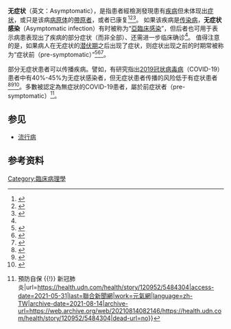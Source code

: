 {{medical}}
'''无症状'''（英文：Asymptomatic），是指患者經檢測發現患有[[疾病|疾病]]但未体现出[[症状|症状]]，或只是该病[[病原体|病原体]]的[[帶原者|帶原者]]，或者已康复<ref>{{Cite web|title=Asymptomatic|url=https://medlineplus.gov/ency/article/002217.htm|accessdate=2020-12-30|author=|date=|format=|work=|publisher=[[美国国家医学图书馆|美国国家医学图书馆]]（U.S. National Library of Medicine）|language=en|archive-date=2021-03-19|archive-url=https://web.archive.org/web/20210319013609/https://medlineplus.gov/ency/article/002217.htm|dead-url=no}}</ref><ref name=":0">{{Cite journal|title=Subclinical infection and asymptomatic carriage of gastrointestinal zoonoses: occupational exposure, environmental pathways, and the anonymous spread of disease|url=https://pubmed.ncbi.nlm.nih.gov/23659675/|last=Quilliam|first=R. S.|last2=Cross|first2=P.|date=2013-10|journal=Epidemiology and Infection|issue=10|doi=10.1017/S0950268813001131|volume=141|pages=2011–2021|issn=1469-4409|pmid=23659675|last3=Williams|first3=A. Prysor|last4=Edwards-Jones|first4=G.|last5=Salmon|first5=R. L.|last6=Rigby|first6=D.|last7=Chalmers|first7=R. M.|last8=Thomas|first8=D. Rh|last9=Jones|first9=D. L.|access-date=2020-12-30|archive-date=2021-08-14|archive-url=https://web.archive.org/web/20210814071229/https://pubmed.ncbi.nlm.nih.gov/23659675/|dead-url=no}}</ref><ref>{{Cite web|title=Definition of ASYMPTOMATIC|url=https://www.merriam-webster.com/dictionary/asymptomatic|accessdate=2020-12-30|author=|date=|format=|work=|publisher=[[梅里厄姆-韦伯斯特|梅里厄姆-韦伯斯特]]|language=en|archive-date=2021-01-28|archive-url=https://web.archive.org/web/20210128141843/https://www.merriam-webster.com/dictionary/asymptomatic|dead-url=no}}</ref>。 如果该疾病是[[传染病|传染病]]，'''无症状感染'''（Asymptomatic infection）有时被称为“[[亞臨床感染|亞臨床感染]]”，但后者也可用于表示病患表现出了疾病的部分症状（而非全部）、还需进一步临床确诊<ref name=":0" />。 值得注意的是，如果病人在无症状的[[疾病潜伏期|潜伏期]]之后出现了症状，则症状出现之前的时期常被称为“症状前（pre-symptomatic）”<ref>{{Cite web|title=Coronavirus disease (COVID-19): How is it transmitted?|url=https://www.who.int/news-room/q-a-detail/coronavirus-disease-covid-19-how-is-it-transmitted|accessdate=2020-12-30|author=|date=|format=|work=|publisher=[[世界卫生组织|世界卫生组织]]（WHO）|language=en|archive-date=2020-10-15|archive-url=https://web.archive.org/web/20201015230546/https://www.who.int/news-room/q-a-detail/coronavirus-disease-covid-19-how-is-it-transmitted|dead-url=no}}</ref><ref>{{Cite web|title=Definition of PRESYMPTOMATIC|url=https://www.merriam-webster.com/dictionary/presymptomatic|accessdate=2020-12-30|author=|date=|format=|work=|publisher=[[梅里厄姆-韦伯斯特|梅里厄姆-韦伯斯特]]|language=en|archive-date=2021-03-06|archive-url=https://web.archive.org/web/20210306205111/https://www.merriam-webster.com/dictionary/presymptomatic|dead-url=no}}</ref><ref>{{Cite web|title=新冠初期的人类困惑：传染是在无症状期？症状前？还是少症状时？|url=https://news.sina.cn/gj/2020-07-01/detail-iircuyvk1408183.d.html|accessdate=2020-12-30|author=|date=2020-07-01|last=|format=|work=|publisher=[[红星新闻|红星新闻]]|agency=[[新浪|新浪]]|language=zh|archive-date=2021-08-14|archive-url=https://web.archive.org/web/20210814071241/https://news.sina.cn/gj/2020-07-01/detail-iircuyvk1408183.d.html|dead-url=no}}</ref>。

部分无症状患者可以传播疾病。譬如，有研究指出[[2019冠状病毒病|2019冠状病毒病]]（COVID-19）患者中有40%-45%为无症状感染者，但无症状患者传播的风险低于有症状患者<ref>{{Cite journal|title=What the data say about asymptomatic COVID infections|author=Bianca Nogrady|url=https://www.nature.com/articles/d41586-020-03141-3|date=2020-11-18|journal=《[[自然_(期刊)|自然]]》（''Nature''）|issue=7835|doi=10.1038/d41586-020-03141-3|others=|year=2020|volume=587|page=|pages=534–535|language=en|pmid=|access-date=2020-12-30|archive-date=2021-03-16|archive-url=https://web.archive.org/web/20210316100110/https://www.nature.com/articles/d41586-020-03141-3|dead-url=no}}</ref><ref>{{Cite journal|title=Asymptomatic transmission of covid-19|url=https://www.bmj.com/content/371/bmj.m4851|last=Pollock|first=Allyson M.|last2=Lancaster|first2=James|date=2020-12-21|journal=BMJ|doi=10.1136/bmj.m4851|volume=371|language=en|issn=1756-1833|access-date=2020-12-30|archive-date=2021-03-25|archive-url=https://web.archive.org/web/20210325035808/https://www.bmj.com/content/371/bmj.m4851|dead-url=no}}</ref><ref>{{Cite journal|title=Prevalence of Asymptomatic SARS-CoV-2 Infection|url=https://www.acpjournals.org/doi/10.7326/M20-3012|last=Oran|first=Daniel P.|last2=Topol|first2=Eric J.|date=2020-06-03|journal=Annals of Internal Medicine|issue=5|doi=10.7326/M20-3012|volume=173|pages=362–367|issn=0003-4819|pmc=PMC7281624|pmid=32491919|access-date=2020-12-30|archive-date=2021-01-21|archive-url=https://web.archive.org/web/20210121042535/https://www.acpjournals.org/doi/10.7326/M20-3012|dead-url=no}}</ref>。多數被認定為無症狀的COVID-19患者，屬於前症狀者（pre-symptomatic）<ref>{{Cite web|title=無症狀感染者真的無症狀？一表了解新冠肺炎無症狀、輕症、重症 {{!}} 預防自保 {{!}} 新冠肺炎|url=https://health.udn.com/health/story/120952/5484304|access-date=2021-05-31|last=聯合新聞網|work=元氣網|language=zh-TW|archive-date=2021-08-14|archive-url=https://web.archive.org/web/20210814082146/https://health.udn.com/health/story/120952/5484304|dead-url=no}}</ref>。

== 参见 ==
* [[流行病|流行病]]

== 参考资料 ==
{{reflist|2}}

{{传染病}}

[[Category:臨床病理學|Category:臨床病理學]]
